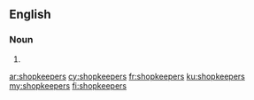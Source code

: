 ==English==

===Noun===
{{head|en}}

# {{plural of|shopkeeper}}

[[ar:shopkeepers]]
[[cy:shopkeepers]]
[[fr:shopkeepers]]
[[ku:shopkeepers]]
[[my:shopkeepers]]
[[fi:shopkeepers]]